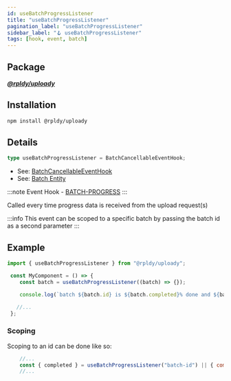 ```yaml
---
id: useBatchProgressListener
title: "useBatchProgressListener"
pagination_label: "useBatchProgressListener"
sidebar_label: "🪝 useBatchProgressListener"
tags: [hook, event, batch]
---
```


## Package

**_[@rpldy/uploady](../../../packages/rpldy-uploady)_**

## Installation

```bash npm2yarn
npm install @rpldy/uploady
```

## Details

```typescript
type useBatchProgressListener = BatchCancellableEventHook;
```

- See: [BatchCancellableEventHook](../../types#batchcancellableeventhook)
- See: [Batch Entity](../../entities#batch)

:::note
Event Hook - [BATCH-PROGRESS](../../events#batchProgress)
:::

Called every time progress data is received from the upload request(s)

:::info
This event can be scoped to a specific batch by passing the batch id as a second parameter
:::


## Example

```javascript
import { useBatchProgressListener } from "@rpldy/uploady";

 const MyComponent = () => {
    const batch = useBatchProgressListener((batch) => {});

    console.log(`batch ${batch.id} is ${batch.completed}% done and ${batch.loaded} bytes uploaded`)

   //...
 };
```

### Scoping

Scoping to an id can be done like so:

```javascript
    //...
    const { completed } = useBatchProgressListener("batch-id") || { completed: 0 };
    //...
```
